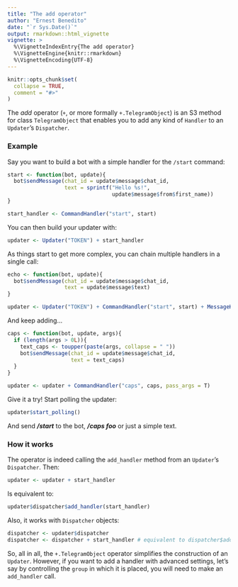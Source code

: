 ```yaml
---
title: "The add operator"
author: "Ernest Benedito"
date: "`r Sys.Date()`"
output: rmarkdown::html_vignette
vignette: >
  %\VignetteIndexEntry{The add operator}
  %\VignetteEngine{knitr::rmarkdown}
  %\VignetteEncoding{UTF-8}
---
```


```r
knitr::opts_chunk$set(
  collapse = TRUE,
  comment = "#>"
)
```

The *add* operator (`+`, or more formally `+.TelegramObject`) is an S3 method for class `TelegramObject` that enables you to add any kind of `Handler` to an `Updater`'s `Dispatcher`.

### Example

Say you want to build a bot with a simple handler for the `/start` command:

```r
start <- function(bot, update){
  bot$sendMessage(chat_id = update$message$chat_id,
                  text = sprintf("Hello %s!",
                                 update$message$from$first_name))
}

start_handler <- CommandHandler("start", start)
```

You can then build your updater with:

```r
updater <- Updater("TOKEN") + start_handler
```

As things start to get more complex, you can chain multiple handlers in a single call:

```r
echo <- function(bot, update){
  bot$sendMessage(chat_id = update$message$chat_id,
                  text = update$message$text)
}

updater <- Updater("TOKEN") + CommandHandler("start", start) + MessageHandler(echo, MessageFilters$text)
```

And keep adding...

```r
caps <- function(bot, update, args){
  if (length(args > 0L)){
   	text_caps <- toupper(paste(args, collapse = " "))
   	bot$sendMessage(chat_id = update$message$chat_id,
   	                text = text_caps) 
  }
}

updater <- updater + CommandHandler("caps", caps, pass_args = T)
```

Give it a try! Start polling the updater:

```r
updater$start_polling()
```

And send ***/start*** to the bot, ***/caps foo*** or just a simple text.

### How it works

The operator is indeed calling the `add_handler` method from an `Updater`'s `Dispatcher`. Then:

```r
updater <- updater + start_handler
```

Is equivalent to:

```r
updater$dispatcher$add_handler(start_handler)
```

Also, it works with `Dispatcher` objects:

```r
dispatcher <- updater$dispatcher
dispatcher <- dispatcher + start_handler # equivalent to dispatcher$add_handler(start_handler)
```

So, all in all, the `+.TelegramObject` operator simplifies the construction of an `Updater`. However, if you want to add a handler with advanced settings, let's say by controlling the `group` in which it is placed, you will need to make an `add_handler` call.
